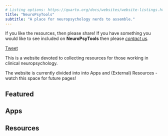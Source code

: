 ```yaml
---
# Listing options: https://quarto.org/docs/websites/website-listings.html
title: "NeuroPsyTools"
subtitle: "A place for neuropsychology nerds to assemble."
---
```


<div>

If you like the resources, then please share! If you have something you would like to see included on **NeuroPsyTools** then please [*contact us*](mailto:chris-gaskell@hotmail.co.uk).

```{=html}
<a href="https://twitter.com/share?ref_src=twsrc%5Etfw"
   class="twitter-share-button"
   data-text="Learn more about neuropsychological tools using the neuropsytools website!"
   data-via="chrisgaskell92"
   data-hashtags="neuropsychology,neuropsytools"
   data-show-count="true"
   data-size="large"
   data-dnt="true">Tweet</a>
<script async src="https://platform.twitter.com/widgets.js" charset="utf-8"></script>
  
```

</div>

This is a website devoted to collecting resources for those working in clinical neuropsychology.

The website is currently divided into into Apps and (External) Resources - watch this space for future pages!

## Featured

## Apps {#website-landing-calculators}

## Resources {#website-landing-guides}

